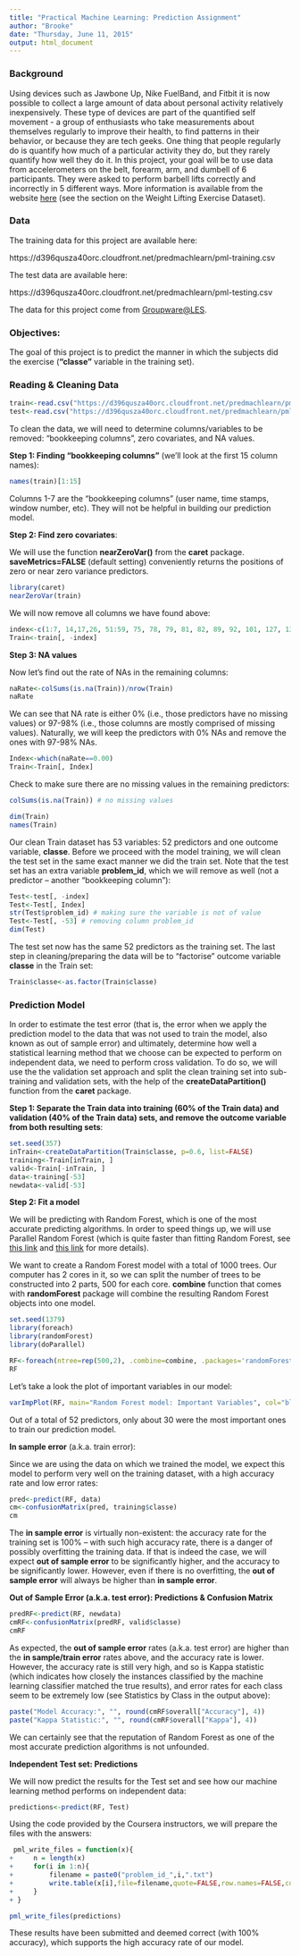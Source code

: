 ```yaml
---
title: "Practical Machine Learning: Prediction Assignment"
author: "Brooke"
date: "Thursday, June 11, 2015"
output: html_document
---
```

<p>
<p>
### Background

Using devices such as Jawbone Up, Nike FuelBand, and Fitbit it is now possible to collect a large amount of data about personal activity relatively inexpensively. These type of devices are part of the quantified self movement - a group of enthusiasts who take measurements about themselves regularly to improve their health, to find patterns in their behavior, or because they are tech geeks. One thing that people regularly do is quantify how much of a particular activity they do, but they rarely quantify how well they do it. In this project, your goal will be to use data from accelerometers on the belt, forearm, arm, and dumbell of 6 participants. They were asked to perform barbell lifts correctly and incorrectly in 5 different ways. More information is available from the website <a href="http://groupware.les.inf.puc-rio.br/har">here</a> (see the section on the Weight Lifting Exercise Dataset). 


### Data 


The training data for this project are available here: 

https://d396qusza40orc.cloudfront.net/predmachlearn/pml-training.csv

The test data are available here: 

https://d396qusza40orc.cloudfront.net/predmachlearn/pml-testing.csv

The data for this project come from <a href="http://groupware.les.inf.puc-rio.br/har">Groupware@LES</a>. 

### Objectives:  

The goal of this project is to predict the manner in which the subjects did the exercise (**"classe"** variable in the training set). 


### Reading & Cleaning Data  

```r
train<-read.csv("https://d396qusza40orc.cloudfront.net/predmachlearn/pml-training.csv", na.strings=c("NA","#DIV/0!", ""))  
test<-read.csv("https://d396qusza40orc.cloudfront.net/predmachlearn/pml-testing.csv", na.strings=c("NA","#DIV/0!", ""))  
```

To clean the data, we will need to determine columns/variables to be removed: "bookkeeping columns", zero covariates, and NA values. 

**Step 1: Finding "bookkeeping columns"** (we'll look at the first 15 column names):  


```r
names(train)[1:15] 
```

Columns 1-7 are the "bookkeeping columns" (user name, time stamps, window number, etc). They will not be helpful in building our prediction model.

**Step 2: Find zero covariates**:  

We will use the function **nearZeroVar()** from the **caret** package. **saveMetrics=FALSE** (default setting) conveniently returns the positions of zero or near zero variance predictors.  

```r
library(caret)
nearZeroVar(train)  
```

We will now remove all columns we have found above:  

```r
index<-c(1:7, 14,17,26, 51:59, 75, 78, 79, 81, 82, 89, 92, 101, 127, 130, 131, 134, 137, 139, 142:150 )  
Train<-train[, -index]
```

**Step 3: NA values**  

Now let's find out the rate of NAs in the remaining columns:  

```r
naRate<-colSums(is.na(Train))/nrow(Train)  
naRate  
```

We can see that NA rate is either 0% (i.e., those predictors have no missing values) or 97-98% (i.e., those columns are mostly comprised of missing values). Naturally, we will keep the predictors with 0% NAs and remove the ones with 97-98% NAs.  

```r
Index<-which(naRate==0.00)  
Train<-Train[, Index]  
```

Check to make sure there are no missing values in the remaining predictors:  

```r
colSums(is.na(Train)) # no missing values
```
```r
dim(Train)  
names(Train)  
```

Our clean Train dataset has 53 variables: 52 predictors and one outcome variable, **classe**. Before we proceed with the model training, we will clean the test set in the same exact manner we did the train set. Note that the test set has an extra variable **problem_id**, which we will remove as well (not a predictor -- another "bookkeeping column"):  

```r
Test<-test[, -index]  
Test<-Test[, Index] 
str(Test$problem_id) # making sure the variable is not of value
Test<-Test[, -53] # removing column problem_id
dim(Test)  
```

The test set now has the same 52 predictors as the training set. The last step in cleaning/preparing the data will be to "factorise" outcome variable **classe** in the Train set:  

```r
Train$classe<-as.factor(Train$classe)  
```

### Prediction Model


In order to estimate the test error (that is, the error when we apply the prediction model to the data that was not used to train the model, also known as out of sample error) and ultimately, determine how well a statistical learning method that we choose can be expected to perform on independent data, we need to perform cross validation. To do so, we will use the the validation set approach and split the clean training set into sub-training and validation sets, with the help of the **createDataPartition()** function from the **caret** package. 

**Step 1: Separate the Train data into training (60% of the Train data) and validation (40% of the Train data) sets, and remove the outcome variable from both resulting sets**:  

```r
set.seed(357)
inTrain<-createDataPartition(Train$classe, p=0.6, list=FALSE)  
training<-Train[inTrain, ]  
valid<-Train[-inTrain, ]  
data<-training[-53] 
newdata<-valid[-53]  
```
 
**Step 2: Fit a model**  

We will be predicting with Random Forest, which is one of the most accurate predicting algorithms. In order to speed things up, we will use Parallel Random Forest (which is quite faster than fitting Random Forest, see <a href="http://www.r-bloggers.com/introducing-parallelrandomforest-faster-leaner-parallelized/">this link</a> and <a href="http://cran.r-project.org/web/packages/foreach/vignettes/foreach.pdf">this link</a> for more details). 

We want to create a Random Forest model with a total of 1000  trees. Our computer has 2 cores in it, so we can split the number of trees to be constructed into 2 parts, 500 for each core. **combine** function that comes with **randomForest** package will combine the resulting Random Forest objects into one model.  


```r
set.seed(1379)
library(foreach)
library(randomForest)
library(doParallel)
```
```r
RF<-foreach(ntree=rep(500,2), .combine=combine, .packages='randomForest') %dopar% randomForest(data, training$classe, ntree=ntree)  
RF  
```


Let's take a look the plot of important variables in our model:  

```r
varImpPlot(RF, main="Random Forest model: Important Variables", col="blue", pch=19)
```

Out of a total of 52 predictors, only about 30 were the most important ones to train our prediction model.

**In sample error** (a.k.a. train error): 

Since we are using the data on which we trained the model, we expect this model to perform very well on the training dataset, with a high accuracy rate and low error rates:

```r
pred<-predict(RF, data)  
cm<-confusionMatrix(pred, training$classe)  
cm  
```


The **in sample error** is virtually non-existent: the accuracy rate for the training set is 100% -- with such high accuracy rate, there is a danger of possibly overfitting the training data. If that is indeed the case, we will expect **out of sample error** to be significantly higher, and the accuracy to be significantly lower. However, even if there is no overfitting, the **out of sample error** will always be higher than **in sample error**. 


**Out of Sample Error (a.k.a. test error): Predictions & Confusion Matrix**    

```r
predRF<-predict(RF, newdata)  
cmRF<-confusionMatrix(predRF, valid$classe) 
cmRF  
```

As expected, the **out of sample error** rates (a.k.a. test error) are higher than the **in sample/train error** rates above, and the accuracy rate is lower. However, the accuracy rate is still very high, and so is Kappa statistic (which indicates how closely the instances classified by the machine learning classifier matched the true results), and error rates for each class seem to be extremely low (see Statistics by Class in the output above):  

```r
paste("Model Accuracy:", "", round(cmRF$overall["Accuracy"], 4))
paste("Kappa Statistic:", "", round(cmRF$overall["Kappa"], 4))
```


We can certainly see that the reputation of Random Forest as one of the most accurate prediction algorithms is not unfounded. 

**Independent Test set: Predictions**

We will now predict the results for the Test set and see how our machine learning method performs on independent data:  

```r
predictions<-predict(RF, Test)  
```

Using the code provided by the Coursera instructors, we will prepare the files with the answers:  

```r
 pml_write_files = function(x){
+     n = length(x)
+     for(i in 1:n){
+         filename = paste0("problem_id_",i,".txt")
+         write.table(x[i],file=filename,quote=FALSE,row.names=FALSE,col.names=FALSE)
+     }
+ }  

pml_write_files(predictions)  
```

These results have been submitted and deemed correct (with 100% accuracy), which supports the high accuracy rate of our model.